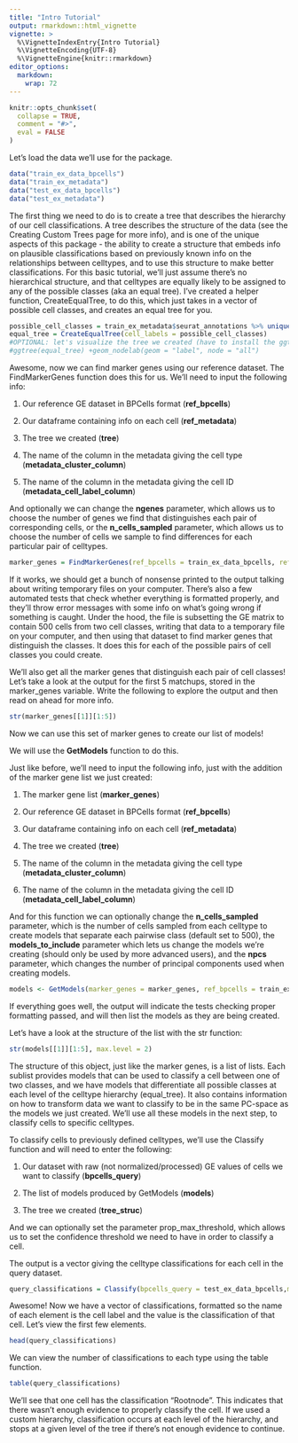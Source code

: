 ```yaml
---
title: "Intro Tutorial"
output: rmarkdown::html_vignette
vignette: >
  %\VignetteIndexEntry{Intro Tutorial}
  %\VignetteEncoding{UTF-8}
  %\VignetteEngine{knitr::rmarkdown}
editor_options: 
  markdown: 
    wrap: 72
---
```


```r
knitr::opts_chunk$set(
  collapse = TRUE,
  comment = "#>",
  eval = FALSE
)
```

Let's load the data we'll use for the package.

```r
data("train_ex_data_bpcells")
data("train_ex_metadata")
data("test_ex_data_bpcells")
data("test_ex_metadata")
```

The first thing we need to do is to create a tree that describes the
hierarchy of our cell classifications. A tree describes the structure of
the data (see the Creating Custom Trees page for more info), and is one
of the unique aspects of this package - the ability to create a
structure that embeds info on plausible classifications based on
previously known info on the relationships between celltypes, and to use
this structure to make better classifications. For this basic tutorial,
we'll just assume there's no hierarchical structure, and that celltypes
are equally likely to be assigned to any of the possible classes (aka an
equal tree). I've created a helper function, CreateEqualTree, to do
this, which just takes in a vector of possible cell classes, and creates
an equal tree for you.

```r
possible_cell_classes = train_ex_metadata$seurat_annotations %>% unique()
equal_tree = CreateEqualTree(cell_labels = possible_cell_classes)
#OPTIONAL: let's visualize the tree we created (have to install the ggtree package on bioconductor to do this)
#ggtree(equal_tree) +geom_nodelab(geom = "label", node = "all") 
```

Awesome, now we can find marker genes using our reference dataset. The
FindMarkerGenes function does this for us. We'll need to input the
following info:

1.  Our reference GE dataset in BPCells format (**ref_bpcells**)

2.  Our dataframe containing info on each cell (**ref_metadata**)

3.  The tree we created (**tree**)

4.  The name of the column in the metadata giving the cell type
    (**metadata_cluster_column**)

5.  The name of the column in the metadata giving the cell ID
    (**metadata_cell_label_column**)

And optionally we can change the **ngenes** parameter, which allows us
to choose the number of genes we find that distinguishes each pair of
corresponding cells, or the **n_cells_sampled** parameter, which allows
us to choose the number of cells we sample to find differences for each
particular pair of celltypes.

```r
marker_genes = FindMarkerGenes(ref_bpcells = train_ex_data_bpcells, ref_metadata = train_ex_metadata, tree = equal_tree, metadata_cluster_column = "seurat_annotations", metadata_cell_label_column = "cell_label")
```

If it works, we should get a bunch of nonsense printed to the output
talking about writing temporary files on your computer. There's also a
few automated tests that check whether everything is formatted properly,
and they'll throw error messages with some info on what's going wrong if
something is caught. Under the hood, the file is subsetting the GE
matrix to contain 500 cells from two cell classes, writing that data to
a temporary file on your computer, and then using that dataset to find
marker genes that distinguish the classes. It does this for each of the
possible pairs of cell classes you could create.

We'll also get all the marker genes that distinguish each pair of cell
classes! Let's take a look at the output for the first 5 matchups,
stored in the marker_genes variable. Write the following to explore the
output and then read on ahead for more info.

```r
str(marker_genes[[1]][1:5])
```

Now we can use this set of marker genes to create our list of models!

We will use the **GetModels** function to do this.

Just like before, we'll need to input the following info, just with the
addition of the marker gene list we just created:

1.  The marker gene list (**marker_genes**)

2.  Our reference GE dataset in BPCells format (**ref_bpcells**)

3.  Our dataframe containing info on each cell (**ref_metadata**)

4.  The tree we created (**tree**)

5.  The name of the column in the metadata giving the cell type
    (**metadata_cluster_column**)

6.  The name of the column in the metadata giving the cell ID
    (**metadata_cell_label_column**)

And for this function we can optionally change the **n_cells_sampled**
parameter, which is the number of cells sampled from each celltype to
create models that separate each pairwise class (default set to 500),
the **models_to_include** parameter which lets us change the models
we're creating (should only be used by more advanced users), and the
**npcs** parameter, which changes the number of principal components
used when creating models.

```r
models <- GetModels(marker_genes = marker_genes, ref_bpcells = train_ex_data_bpcells, ref_metadata = train_ex_metadata, tree = equal_tree, metadata_cluster_column = "seurat_annotations", metadata_cell_label_column = "cell_label")

```

If everything goes well, the output will indicate the tests checking
proper formatting passed, and will then list the models as they are
being created.

Let's have a look at the structure of the list with the str function:

```r
str(models[[1]][1:5], max.level = 2)
```

The structure of this object, just like the marker genes, is a list of
lists. Each sublist provides models that can be used to classify a cell
between one of two classes, and we have models that differentiate all
possible classes at each level of the celltype hierarchy (equal_tree).
It also contains information on how to transform data we want to
classify to be in the same PC-space as the models we just created. We'll
use all these models in the next step, to classify cells to specific
celltypes.

To classify cells to previously defined celltypes, we'll use the
Classify function and will need to enter the following:

1.  Our dataset with raw (not normalized/processed) GE values of cells
    we want to classify (**bpcells_query**)

2.  The list of models produced by GetModels (**models**)

3.  The tree we created (**tree_struc**)

And we can optionally set the parameter prop_max_threshold, which allows
us to set the confidence threshold we need to have in order to classify
a cell.

The output is a vector giving the celltype classifications for each cell
in the query dataset.

```r
query_classifications = Classify(bpcells_query = test_ex_data_bpcells,models = models,tree_struc = equal_tree)

```

Awesome! Now we have a vector of classifications, formatted so the name
of each element is the cell label and the value is the classification of
that cell. Let's view the first few elements.

```r
head(query_classifications)
```

We can view the number of classifications to each type using the table
function.

```r
table(query_classifications)

```

We'll see that one cell has the classification "Rootnode". This
indicates that there wasn't enough evidence to properly classify the
cell. If we used a custom hierarchy, classification occurs at each level
of the hierarchy, and stops at a given level of the tree if there's not
enough evidence to continue.
